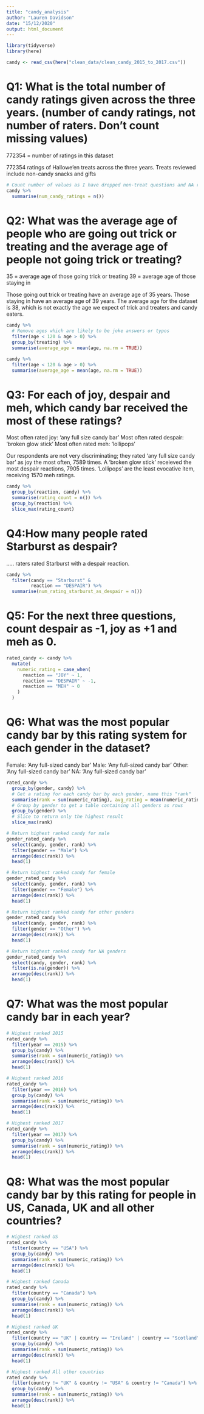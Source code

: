 ```yaml
---
title: "candy_analysis"
author: "Lauren Davidson"
date: "15/12/2020"
output: html_document
---
```


```r
library(tidyverse)
library(here)

candy <- read_csv(here("clean_data/clean_candy_2015_to_2017.csv"))
```

# Q1: What is the total number of candy ratings given across the three years. (number of candy ratings, not number of raters. Don’t count missing values)
772354 = number of ratings in this dataset

772354 ratings of Hallowe'en treats across the three years. Treats reviewed include non-candy snacks and gifts

```r
# Count number of values as I have dropped non-treat questions and NA reaction
candy %>% 
  summarise(num_candy_ratings = n())
```

# Q2: What was the average age of people who are going out trick or treating and the average age of people not going trick or treating?
35 = average age of those going trick or treating
39 = average age of those staying in

Those going out trick or treating have an average age of 35 years.
Those staying in have an average age of 39 years.
The average age for the dataset is 38, which is not exactly the age we expect of trick and treaters and candy eaters.

```r
candy %>% 
  # Remove ages which are likely to be joke answers or typos
  filter(age < 120 & age > 0) %>% 
  group_by(treating) %>% 
  summarise(average_age = mean(age, na.rm = TRUE))

candy %>% 
  filter(age < 120 & age > 0) %>% 
  summarise(average_age = mean(age, na.rm = TRUE))
```


# Q3: For each of joy, despair and meh, which candy bar received the most of these ratings?
Most often rated joy: 'any full size candy bar'
Most often rated despair: 'broken glow stick'
Most often rated meh: 'lollipops'

Our respondents are not very discriminating; they rated 'any full size candy bar' as joy the most often, 7589 times.
A 'broken glow stick' receieved the most despair reactions, 7905 times.
'Lollipops' are the least evocative item, receiving 1570 meh ratings.

```r
candy %>%
  group_by(reaction, candy) %>%
  summarise(rating_count = n()) %>%
  group_by(reaction) %>%
  slice_max(rating_count)
```


# Q4:How many people rated Starburst as despair?

..... raters rated Starburst with a despair reaction.

```r
candy %>% 
  filter(candy == "Starburst" &
         reaction == "DESPAIR") %>% 
  summarise(num_rating_starburst_as_despair = n())
```

# Q5: For the next three questions, count despair as -1, joy as +1 and meh as 0.

```r
rated_candy <- candy %>% 
  mutate(
    numeric_rating = case_when(
      reaction == "JOY" ~ 1,
      reaction == "DESPAIR" ~ -1,
      reaction == "MEH" ~ 0
    )
  )
```


# Q6: What was the most popular candy bar by this rating system for each gender in the dataset?
Female: 'Any full-sized candy bar'
Male: 'Any full-sized candy bar'
Other: 'Any full-sized candy bar'
NA: 'Any full-sized candy bar'

```r
rated_candy %>% 
  group_by(gender, candy) %>% 
  # Get a rating for each candy bar by each gender, name this "rank"
  summarise(rank = sum(numeric_rating), avg_rating = mean(numeric_rating)) %>% 
  # Group by gender to get a table containing all genders as rows
  group_by(gender) %>% 
  # Slice to return only the highest result
  slice_max(rank)
```


```r
# Return highest ranked candy for male
gender_rated_candy %>% 
  select(candy, gender, rank) %>% 
  filter(gender == "Male") %>%
  arrange(desc(rank)) %>% 
  head(1)
```


```r
# Return highest ranked candy for female
gender_rated_candy %>% 
  select(candy, gender, rank) %>% 
  filter(gender == "Female") %>%
  arrange(desc(rank)) %>% 
  head(1)
```


```r
# Return highest ranked candy for other genders
gender_rated_candy %>% 
  select(candy, gender, rank) %>% 
  filter(gender == "Other") %>%
  arrange(desc(rank)) %>% 
  head(1)
```


```r
# Return highest ranked candy for NA genders
gender_rated_candy %>% 
  select(candy, gender, rank) %>% 
  filter(is.na(gender)) %>%
  arrange(desc(rank)) %>% 
  head(1)
```

# Q7: What was the most popular candy bar in each year?

```r
# Highest ranked 2015
rated_candy %>% 
  filter(year == 2015) %>% 
  group_by(candy) %>% 
  summarise(rank = sum(numeric_rating)) %>% 
  arrange(desc(rank)) %>% 
  head(1)
```
```r
# Highest ranked 2016
rated_candy %>% 
  filter(year == 2016) %>% 
  group_by(candy) %>% 
  summarise(rank = sum(numeric_rating)) %>% 
  arrange(desc(rank)) %>% 
  head(1)
```

```r
# Highest ranked 2017
rated_candy %>% 
  filter(year == 2017) %>% 
  group_by(candy) %>% 
  summarise(rank = sum(numeric_rating)) %>% 
  arrange(desc(rank)) %>% 
  head(1)
```

# Q8: What was the most popular candy bar by this rating for people in US, Canada, UK and all other countries?

```r
# Highest ranked US
rated_candy %>% 
  filter(country == "USA") %>% 
  group_by(candy) %>% 
  summarise(rank = sum(numeric_rating)) %>% 
  arrange(desc(rank)) %>% 
  head(1)
```


```r
# Highest ranked Canada
rated_candy %>% 
  filter(country == "Canada") %>% 
  group_by(candy) %>% 
  summarise(rank = sum(numeric_rating)) %>% 
  arrange(desc(rank)) %>% 
  head(1)
```

```r
# Highest ranked UK
rated_candy %>% 
  filter(country == "UK" | country == "Ireland" | country == "Scotland") %>% 
  group_by(candy) %>% 
  summarise(rank = sum(numeric_rating)) %>% 
  arrange(desc(rank)) %>% 
  head(1)
```


```r
# Highest ranked All other countries
rated_candy %>% 
  filter(country != "UK" & country != "USA" & country != "Canada") %>% 
  group_by(candy) %>% 
  summarise(rank = sum(numeric_rating)) %>% 
  arrange(desc(rank)) %>% 
  head(1)
```